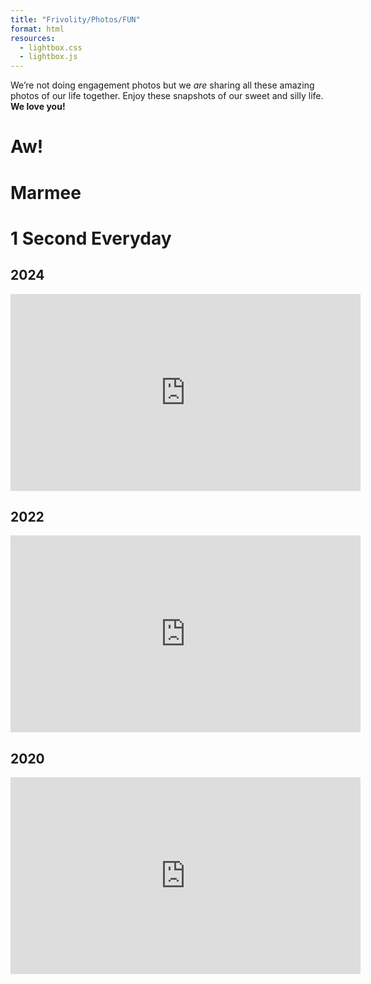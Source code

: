 ```yaml
---
title: "Frivolity/Photos/FUN"
format: html
resources:
  - lightbox.css
  - lightbox.js
---
```


We're not doing engagement photos but we *are* sharing all these amazing photos of our life together. Enjoy these snapshots of our sweet and silly life. **We love you!**

# Aw!

# Marmee

# 1 Second Everyday

## 2024

<iframe width="560" height="315" src="https://www.youtube.com/embed/vLd15zR0QEk" frameborder="0" allow="accelerometer; autoplay; clipboard-write; encrypted-media; gyroscope; picture-in-picture" allowfullscreen></iframe>

## 2022

<iframe width="560" height="315" src="https://www.youtube.com/embed/oF-L-YcM-r4" frameborder="0" allow="accelerometer; autoplay; clipboard-write; encrypted-media; gyroscope; picture-in-picture" allowfullscreen></iframe>

## 2020

<iframe width="560" height="315" src="https://www.youtube.com/embed/zZsi-enUrFU" frameborder="0" allow="accelerometer; autoplay; clipboard-write; encrypted-media; gyroscope; picture-in-picture" allowfullscreen></iframe>


